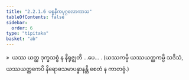 ```yaml
---
title: "2.2.1.6 ပစ္စနီကပုဂ္ဂလောကာသ"
tableOfContents: false
sidebar:
  order: 6
type: "tipitaka"
basket: "ab"
---
```



<DynamicBreadcrumb />

<Division number="95">

<Paragraph number="507">
»  ယဿ ယတ္ထ ဒုက္ခသစ္စံ န နိရုဇ္ဈတိ …ပေ… .
</Paragraph>

<Paragraph number="508">
(ယဿကမ္ပိ ယဿယတ္ထကမ္ပိ သဒိသံ, ယဿယတ္ထကေပိ နိရောဓသမာပန္နာနန္တိ စေတံ န ကာတဗ္ဗံ.)
</Paragraph>
</Division>